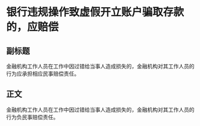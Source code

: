 # 银行违规操作致虚假开立账户骗取存款的，应赔偿
## 副标题
金融机构工作人员在工作中因过错给当事人造成损失的，金融机构对其工作人员的行为应承担相应民事赔偿责任。
## 正文
金融机构工作人员在工作中因过错给当事人造成损失的，金融机构对其工作人员的行为负民事赔偿责任。